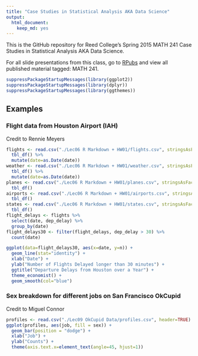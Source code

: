 ```yaml
---
title: "Case Studies in Statistical Analysis AKA Data Science"
output:
  html_document:
    keep_md: yes
---
```


This is the GitHub repository for Reed College's Spring 2015 MATH 241 Case Studies in Statistical Analysis AKA Data Science.  

For all slide presentations from this class, go to [RPubs](http://rpubs.com/rudeboybert/) and view all published material tagged: MATH 241.



```r
suppressPackageStartupMessages(library(ggplot2))
suppressPackageStartupMessages(library(dplyr))
suppressPackageStartupMessages(library(ggthemes))
```
                               


## Examples

### Flight data from Houston Airport (IAH)

Credit to Rennie Meyers

```r
flights <- read.csv("./Lec06 R Markdown + HW01/flights.csv", stringsAsFactors = FALSE) %>%
  tbl_df() %>%
  mutate(date=as.Date(date))
weather <- read.csv("./Lec06 R Markdown + HW01/weather.csv", stringsAsFactors = FALSE) %>%
  tbl_df() %>%
  mutate(date=as.Date(date))
planes <- read.csv("./Lec06 R Markdown + HW01/planes.csv", stringsAsFactors = FALSE) %>% 
  tbl_df()
airports <- read.csv("./Lec06 R Markdown + HW01/airports.csv", stringsAsFactors = FALSE) %>% 
  tbl_df()
states <- read.csv("./Lec06 R Markdown + HW01/states.csv", stringsAsFactors = FALSE) %>%
  tbl_df()
flight_delays <- flights %>% 
  select(date, dep_delay) %>%
  group_by(date)
flight_delays30 <- filter(flight_delays, dep_delay > 30) %>%
  count(date)

ggplot(data=flight_delays30, aes(x=date, y=n)) + 
  geom_line(stat="identity") +
  xlab("Date") + 
  ylab("Number of Flights Delayed longer than 30 minutes") +
  ggtitle("Departure Delays from Houston over a Year") +
  theme_economist() +
  geom_smooth(col="blue")
```

### Sex breakdown for different jobs on San Francisco OkCupid

Credit to Miguel Connor

```r
profiles <- read.csv("./Lec09 OkCupid Data/profiles.csv", header=TRUE) %>% tbl_df()
ggplot(profiles, aes(job, fill = sex)) + 
  geom_bar(position = "dodge") + 
  xlab("Job") +
  ylab("Counts") +
  theme(axis.text.x=element_text(angle=45, hjust=1)) 
```
